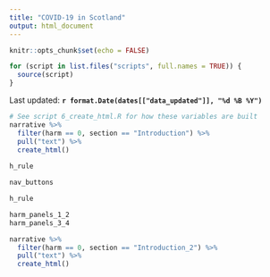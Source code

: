 ---
title: "COVID-19 in Scotland"
output: html_document
---

```{r setup, include=FALSE}
knitr::opts_chunk$set(echo = FALSE)

for (script in list.files("scripts", full.names = TRUE)) {
  source(script)
}
```

Last updated: **`r format.Date(dates[["data_updated"]], "%d %B %Y")`**


```{r}
# See script 6_create_html.R for how these variables are built
narrative %>%
  filter(harm == 0, section == "Introduction") %>%
  pull("text") %>%
  create_html()
  
h_rule

nav_buttons

h_rule

harm_panels_1_2
harm_panels_3_4

narrative %>%
  filter(harm == 0, section == "Introduction_2") %>%
  pull("text") %>%
  create_html()
```

